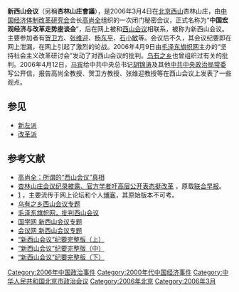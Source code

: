 {{Otheruses|subject=中国宏观经济与改革走势座谈会|other=1925年的西山會議|西山会议}}
'''新西山会议'''（另稱'''杏林山庄會議'''），是2006年3月4日在[[北京|北京]][[西山_(北京)|西山]]杏林山庄，由[[中国经济体制改革研究会|中国经济体制改革研究会]]会长[[高尚全|高尚全]]组织的一次闭门秘密会议，正式名称为“'''中国宏观经济与改革走势座谈会'''”，后在网上被和[[西山会议|西山会议]]相联系，被称为新西山会议。主要参加者有[[贺卫方|贺卫方]]、[[张维迎|张维迎]]、[[杨东平|杨东平]]、[[石小敏|石小敏]]等。会议后不久，其会议纪要即在网上泄漏，在网上引起了激烈的论战。2006年4月9日由[[毛泽东旗帜网|毛泽东旗帜网]]主办的“坚持社会主义改革研讨会”发动了对西山会议的批判。[[乌有之乡|乌有之乡]]也曾组织过有关的批判。2006年4月12日，[[马宾|马宾]]给中共中央总书记[[胡锦涛|胡锦涛]]及其他[[中共中央政治局常委|中共中央政治局常委]]写公开信，报告高尚全教授、贺卫方教授、张维迎教授等在西山会议上发表了一些观点。

==参见==
*[[新左派|新左派]]
*[[改革派|改革派]]

== 参考文献 ==
* [http://www.chinaelections.org/NewsInfo.asp?NewsID=95165 高尚全：所谓的“西山会议”真相]{{Dead link|date=2019年6月 |bot=InternetArchiveBot |fix-attempted=yes }}
* [http://news.memail.net/060407/120,2,2680961,00.shtml 杏林山庄会议纪录披露、官方学者吁高层公开表态挺改革] {{Wayback|url=http://news.memail.net/060407/120,2,2680961,00.shtml |date=20070311022727 }}，原载[[联合早报|联合早报]]。
* [http://truworld.blog.hexun.com/2906102_d.html《中国宏观经济与改革走势座谈会》纪要] {{Wayback|url=http://truworld.blog.hexun.com/2906102_d.html |date=20060423205344 }}，主要流传于网上论坛和个人[[博客|博客]]，其原始版本不可考。
* [https://web.archive.org/web/20080906132629/http://www.wyzxsx.com/Article/Special/xxshyfb/Index.html 乌有之乡西山会议专题]
* [https://web.archive.org/web/20061205023843/http://maoflag.net/ 毛泽东旗帜网，批判西山会议]
* [https://web.archive.org/web/20071027045151/http://economy.guoxue.com/sort.php/645 国学网 新西山会议专题]
* [http://www.meetingschina.com/c1528/ 会议网 新西山会议专题] {{Wayback|url=http://www.meetingschina.com/c1528/ |date=20090718093440 }}
* [http://www.caogen.com/blog/infor_detail/2819.html  “新西山会议”纪要完整版（上）] {{Wayback|url=http://www.caogen.com/blog/infor_detail/2819.html |date=20160426205134 }}
* [http://www.caogen.com/blog/infor_detail.aspx?id=16&articleId=2818  “新西山会议”纪要完整版（中）] {{Wayback|url=http://www.caogen.com/blog/infor_detail.aspx?id=16&articleId=2818 |date=20160426173143 }}
* [http://www.caogen.com/blog/infor_detail.aspx?id=16&articleId=2817  “新西山会议”纪要完整版（下）] {{Wayback|url=http://www.caogen.com/blog/infor_detail.aspx?id=16&articleId=2817 |date=20160426173241 }}

[[Category:2006年中国政治事件|Category:2006年中国政治事件]]
[[Category:2000年代中国经济事件|Category:2000年代中国经济事件]]
[[Category:中华人民共和国北京市政治会议|Category:中华人民共和国北京市政治会议]]
[[Category:2006年北京|Category:2006年北京]]
[[Category:2006年3月|Category:2006年3月]]